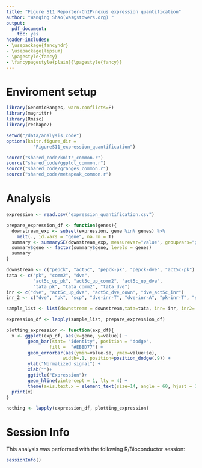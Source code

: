 ```yaml
---
title: "Figure S11 Reporter-ChIP-nexus expression quantification"
author: "Wanqing Shao(was@stowers.org) "
output:
  pdf_document:
    toc: yes
header-includes:
- \usepackage{fancyhdr}
- \usepackage{lipsum}
- \pagestyle{fancy}
- \fancypagestyle{plain}{\pagestyle{fancy}}
---
```


# Enviroment setup

``` r
library(GenomicRanges, warn.conflicts=F)
library(magrittr)
library(Rmisc)
library(reshape2)

setwd("/data/analysis_code")
options(knitr.figure_dir = 
          "FigureS11_expression_quantification")

source("shared_code/knitr_common.r")
source("shared_code/ggplot_common.r")
source("shared_code/granges_common.r")
source("shared_code/metapeak_common.r")
```

# Analysis

```r
expression <- read.csv("expression_quantification.csv")

prepare_expression_df <- function(genes){
  downstream_exp <- subset(expression, gene %in% genes) %>% 
    melt(., id.vars = "gene", na.rm = T)
  summary <- summarySE(downstream_exp, measurevar="value", groupvars="gene")
  summary$gene <- factor(summary$gene, levels = genes)
  summary
}

downstream <- c("pepck", "act5c", "pepck-pk", "pepck-dve", "act5c-pk")
tata <- c("pk", "comm2", "dve", 
          "act5c_up_pk", "act5c_up_comm2", "act5c_up_dve",
          "tata_pk", "tata_comm2", "tata_dve")
inr <- c("dve", "act5c_up_dve", "act5c_dve_down", "dve_act5c_inr")
inr_2 <- c("dve", "pk", "scp", "dve-inr-T", "dve-inr-A", "pk-inr-T", "scp-inr-T")

sample_list <- list(downstream = downstream,tata=tata, inr= inr, inr2= inr_2)

expression_df <- lapply(sample_list, prepare_expression_df)

plotting_expression <- function(exp_df){
  x <- ggplot(exp_df, aes(x=gene, y=value)) + 
        geom_bar(stat= "identity", position = "dodge", 
                fill =  "#EBBD77") + 
        geom_errorbar(aes(ymin=value-se, ymax=value+se), 
                     width=.1, position=position_dodge(.9)) +
        ylab("Normalized signal") +
        xlab("")+ 
        ggtitle("Expression")+
        geom_hline(yintercept = 1, lty = 4) +
        theme(axis.text.x = element_text(size=14, angle = 60, hjust = 1)) 
  print(x)
}

nothing <- lapply(expression_df, plotting_expression)
```

# Session Info

This analysis was performed with the following R/Bioconductor session:

```r
sessionInfo()
```